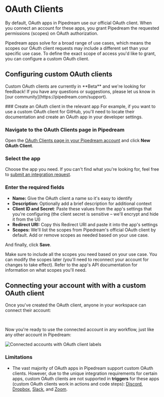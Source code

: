 
# OAuth Clients
By default, OAuth apps in Pipedream use our official OAuth client. When you connect an account for these apps, you grant Pipedream the requested permissions (scopes) on OAuth authorization. 

Pipedream apps solve for a broad range of use cases, which means the scopes our OAuth client requests may include a different set than your specific use case. To define the exact scope of access you'd like to grant, you can configure a custom OAuth client.

## Configuring custom OAuth clients
<Callout type="info">
Custom OAuth clients are currently in **Beta** and we're looking for feedback! If you have any questions or suggestions, please let us know in [our community](https://pipedream.com/support).
</Callout>

<br />

<ArcadeEmbed
    src="https://demo.arcade.software/z8fudNnX8ScQbQI0wzIL?embed"
    title="Create Custom OAuth Client in Pipedream">
</ArcadeEmbed>

<Steps>
### Create an OAuth client in the relevant app
For example, if you want to use a custom OAuth client for GitHub, you'll need to locate their documentation and create an OAuth app in your developer settings.

### Navigate to the OAuth Clients page in Pipedream
Open the [OAuth Clients page in your Pipedream account](https://pipedream.com/@/accounts/oauth-clients) and click **New OAuth Client**.

### Select the app
Choose the app you need. If you can't find what you're looking for, feel free to [submit an integration request](https://pipedream.com/support).

### Enter the required fields
- **Name:** Give the OAuth client a name so it's easy to identify
- **Description:** Optionally add a brief description for additional context
- **Client ID and Secret**: Paste these values from the app's settings that you're configuring (the client secret is sensitive – we'll encrypt and hide it from the UI)
- **Redirect URI:** Copy this Redirect URI and paste it into the app's settings
- **Scopes:** We'll list the scopes from Pipedream's official OAuth client by default. Add or remove scopes as needed based on your use case.

And finally, click **Save**.

<Callout type="warning">
Make sure to include all the scopes you need based on your use case. You can modify the scopes later (you'll need to reconnect your account for changes to take effect). Refer to the app's API documentation for information on what scopes you'll need.
</Callout>

</Steps>

## Connecting your account with with a custom OAuth client
Once you've created the OAuth client, anyone in your workspace can connect their account:

<br />

<ArcadeEmbed
    src="https://demo.arcade.software/hljzHunRakVX30QipJ1y?embed"
    title="Connect using custom OAuth client">
</ArcadeEmbed>

Now you're ready to use the connected account in any workflow, just like any other account in Pipedream:

![Connected accounts with OAuth client labels](https://res.cloudinary.com/pipedreamin/image/upload/v1717104725/oauth-clients-dropdown-labels_zzmycx.png)

### Limitations
- The vast majority of OAuth apps in Pipedream support custom OAuth clients. However, due to the unique integration requirements for certain apps, custom OAuth clients are not supported in **triggers** for these apps (custom OAuth clients work in actions and code steps): [Discord](https://pipedream.com/apps/discord/), [Dropbox](https://pipedream.com/apps/dropbox/), [Slack](https://pipedream.com/apps/slack/), and [Zoom](https://pipedream.com/apps/zoom/).
